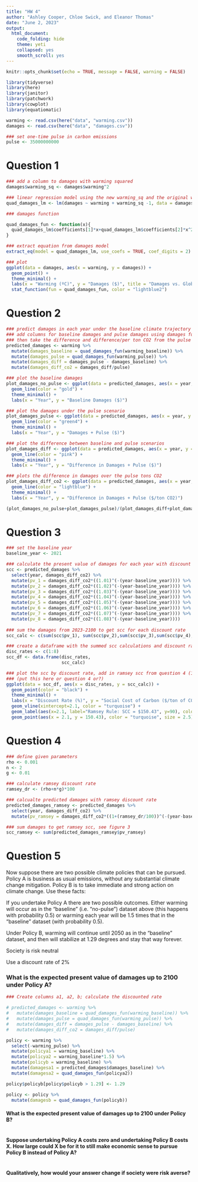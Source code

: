```yaml
---
title: "HW 4"
author: "Ashley Cooper, Chloe Swick, and Eleanor Thomas"
date: "June 2, 2023"
output: 
  html_document:
    code_folding: hide
    theme: yeti
    collapsed: yes
    smooth_scroll: yes
---
```


```r
knitr::opts_chunk$set(echo = TRUE, message = FALSE, warning = FALSE)

library(tidyverse)
library(here)
library(janitor)
library(patchwork)
library(cowplot)
library(equatiomatic)

warming <- read.csv(here("data", "warming.csv"))
damages <- read.csv(here("data", "damages.csv"))

### set one-time pulse in carbon emissions
pulse <- 35000000000
```

# Question 1
```r
### add a column to damages with warming squared
damages$warming_sq <- damages$warming^2

### linear regression model using the new warming_sq and the original warming 
quad_damages_lm <- lm(damages ~ warming + warming_sq -1, data = damages)

### damages function

quad_damages_fun <- function(x){
  quad_damages_lm$coefficients[1]*x+quad_damages_lm$coefficients[2]*x^2
}

### extract equation from damages model 
extract_eq(model = quad_damages_lm, use_coefs = TRUE, coef_digits = 2)

### plot 
ggplot(data = damages, aes(x = warming, y = damages)) +
  geom_point() +
  theme_minimal() +
  labs(x = "Warming (ºC)", y = "Damages ($)", title = "Damages vs. Global Mean Temperature Change") +
  stat_function(fun = quad_damages_fun, color = "lightblue2")

```


# Question 2
```r
### predict damages in each year under the baseline climate trajectory and under the pulse scenario
### add columns for baseline damages and pulse damages using damages function
### then take the difference and difference/per ton CO2 from the pulse
predicted_damages <- warming %>%
  mutate(damages_baseline = quad_damages_fun(warming_baseline)) %>%
  mutate(damages_pulse = quad_damages_fun(warming_pulse)) %>%
  mutate(damages_diff = damages_pulse - damages_baseline) %>%
  mutate(damages_diff_co2 = damages_diff/pulse)

### plot the baseline damages
plot_damages_no_pulse <- ggplot(data = predicted_damages, aes(x = year, y = damages_baseline)) +
  geom_line(color = "gold") +
  theme_minimal() +
  labs(x = "Year", y = "Baseline Damages ($)")

### plot the damages under the pulse scenario
plot_damages_pulse <- ggplot(data = predicted_damages, aes(x = year, y = damages_pulse)) +
  geom_line(color = "green4") +
  theme_minimal() +
  labs(x = "Year", y = "Damages + Pulse ($)")

### plot the difference between baseline and pulse scenarios
plot_damages_diff <- ggplot(data = predicted_damages, aes(x = year, y = damages_diff)) +
  geom_line(color = "pink") +
  theme_minimal() +
  labs(x = "Year", y = "Difference in Damages + Pulse ($)")

### plots the difference in damages over the pulse tons CO2
plot_damages_diff_co2 <- ggplot(data = predicted_damages, aes(x = year, y = damages_diff_co2)) +
  geom_line(color = "lightblue") +
  theme_minimal() +
  labs(x = "Year", y = "Difference in Damages + Pulse ($/ton CO2)")

(plot_damages_no_pulse+plot_damages_pulse)/(plot_damages_diff+plot_damages_diff_co2)
```

# Question 3
```r
### set the baseline year
baseline_year <- 2021

### calculate the present value of damages for each year with discount rates 1%-8%
scc <- predicted_damages %>%
  select(year, damages_diff_co2) %>%
  mutate(pv_1 = damages_diff_co2*((1.01)^(-(year-baseline_year)))) %>%
  mutate(pv_2 = damages_diff_co2*((1.02)^(-(year-baseline_year)))) %>%
  mutate(pv_3 = damages_diff_co2*((1.03)^(-(year-baseline_year)))) %>%
  mutate(pv_4 = damages_diff_co2*((1.04)^(-(year-baseline_year)))) %>%
  mutate(pv_5 = damages_diff_co2*((1.05)^(-(year-baseline_year)))) %>%
  mutate(pv_6 = damages_diff_co2*((1.06)^(-(year-baseline_year)))) %>%
  mutate(pv_7 = damages_diff_co2*((1.07)^(-(year-baseline_year)))) %>%
  mutate(pv_8 = damages_diff_co2*((1.08)^(-(year-baseline_year))))
  
### sum the damages from 2023-2100 to get scc for each discount rate
scc_calc <- c(sum(scc$pv_1), sum(scc$pv_2),sum(scc$pv_3),sum(scc$pv_4),sum(scc$pv_5), sum(scc$pv_6),sum(scc$pv_7),sum(scc$pv_8))

### create a dataframe with the summed scc calculations and discount rates
disc_rates <- c(1:8)
scc_df <- data.frame(disc_rates,
                     scc_calc)

### plot the scc by discount rate, add in ramsey scc from question 4 (150.43)
### (put this here or question 4 or?)
ggplot(data = scc_df, aes(x = disc_rates, y = scc_calc)) +
  geom_point(color = "black") +
  theme_minimal() +
  labs(x = "Discount Rate (%)", y = "Social Cost of Carbon ($/ton of CO2)") +
  geom_vline(xintercept=2.1, color = "turquoise") +
  geom_label(aes(x=2.1, label="Ramsey Rule: SCC = $150.43", y=90), colour="turquoise", angle=90) +
  geom_point(aes(x = 2.1, y = 150.43), color = "turquoise", size = 2.5)
```


# Question 4

```r
### define given parameters
rho <- 0.001
n <- 2
g <- 0.01

### calculate ramsey discount rate
ramsey_dr <- (rho+n*g)*100

### calcualte predicted damages with ramsey discount rate 
predicted_damages_ramsey <- predicted_damages %>%
  select(year, damages_diff_co2) %>%
  mutate(pv_ramsey = damages_diff_co2*((1+(ramsey_dr/100))^(-(year-baseline_year))))

### sum damages to get ramsey scc, see figure 3
scc_ramsey <- sum(predicted_damages_ramsey$pv_ramsey)
```

# Question 5 

Now suppose there are two possible climate policies that can be pursued. Policy A is business as usual emissions, without any substantial climate change mitigation. Policy B is to take immediate and strong action on climate change. Use these facts:

If you undertake Policy A there are two possible outcomes. Either warming will occur as in the “baseline” (i.e. “no-pulse”) dataset above (this happens with probability 0.5) or warming each year will be 1.5 times that in the “baseline” dataset (with probability 0.5).

Under Policy B, warming will continue until 2050 as in the “baseline” dataset, and then will stabilize at 1.29 degrees and stay that way forever.

Society is risk neutral

Use a discount rate of 2%

### What is the expected present value of damages up to 2100 under Policy A?

```r
### Create columns a1, a2, b; calculate the discounted rate

# predicted_damages <- warming %>%
#   mutate(damages_baseline = quad_damages_fun(warming_baseline)) %>%
#   mutate(damages_pulse = quad_damages_fun(warming_pulse)) %>%
#   mutate(damages_diff = damages_pulse - damages_baseline) %>%
#   mutate(damages_diff_co2 = damages_diff/pulse)

policy <- warming %>% 
  select(-warming_pulse) %>% 
  mutate(policya1 = warming_baseline) %>% 
  mutate(policya2 = warming_baseline*1.5) %>% 
  mutate(policyb = warming_baseline) %>% 
  mutate(damagesa1 = predicted_damages$damages_baseline) %>% 
  mutate(damagesa2 = quad_damages_fun(policya2))

policy$policyb[policy$policyb > 1.29] <- 1.29

policy <- policy %>% 
  mutate(damagesb = quad_damages_fun(policyb))


```

#### What is the expected present value of damages up to 2100 under Policy B?
```r

```

#### Suppose undertaking Policy A costs zero and undertaking Policy B costs X. How large could X be for it to still make economic sense to pursue Policy B instead of Policy A?

```r

```

#### Qualitatively, how would your answer change if society were risk averse?

